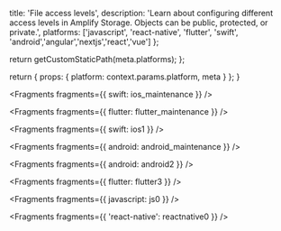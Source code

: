 
  title: 'File access levels',
  description:
    'Learn about configuring different access levels in Amplify Storage. Objects can be public, protected, or private.',
  platforms: ['javascript', 'react-native', 'flutter', 'swift', 'android','angular','nextjs','react','vue'] 
};

  return getCustomStaticPath(meta.platforms);
};

  return {
    props: {
      platform: context.params.platform,
      meta
    }
  };
}


<Fragments fragments={{ swift: ios_maintenance }} />


<Fragments fragments={{ flutter: flutter_maintenance }} />


<Fragments fragments={{ swift: ios1 }} />


<Fragments fragments={{ android: android_maintenance }} />


<Fragments fragments={{ android: android2 }} />


<Fragments fragments={{ flutter: flutter3 }} />


<Fragments fragments={{ javascript: js0 }} />


<Fragments fragments={{ 'react-native': reactnative0 }} />
